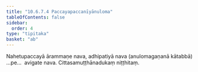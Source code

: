```yaml
---
title: "10.6.7.4 Paccayapaccanīyānuloma"
tableOfContents: false
sidebar:
  order: 4
type: "tipitaka"
basket: "ab"
---
```



<DynamicBreadcrumb />

<Division number="238">

<Paragraph number="2908">
Nahetupaccayā ārammaṇe nava, adhipatiyā nava (anulomagaṇanā kātabbā) …pe…  avigate nava.

</Paragraph>
</Division>

<Paragraph number="2909" type="center">
Cittasamuṭṭhānadukaṃ niṭṭhitaṃ.
</Paragraph>